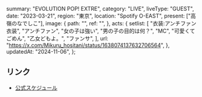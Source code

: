   summary: "EVOLUTION POP! EXTRE",
  category: "LIVE",
  liveType: "GUEST",
  date: "2023-03-21",
  region: "東京",
  location: "Spotify O-EAST",
  present: ["高嶺のなでしこ"],
  image: {
    path: "",
    ref: "",
  },
  acts: {
    setlist: [
      "衣装:アンチファン衣装",
      "アンチファン",
      "女の子は強い",
      "男の子の目的は何？",
      "MC",
      "可愛くてごめん",
      "乙女どもよ。",
      "ファンサ",
    ],
    url: "https://x.com/Mikuru_hositani/status/1638074137632706564",
  },
  updatedAt: "2024-11-06",
};

## リンク

- [公式スケジュール](https://takanenonadeshiko.jp/?p=787)
